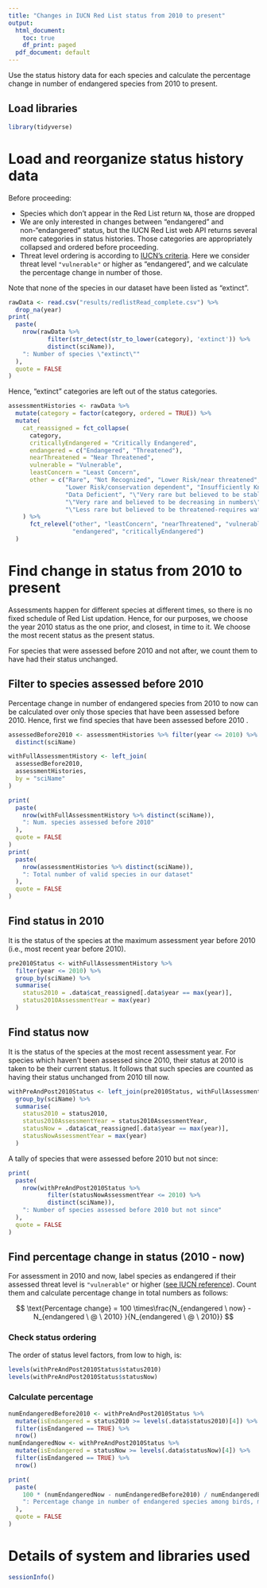 ```yaml
---
title: "Changes in IUCN Red List status from 2010 to present"
output:
  html_document:
    toc: true
    df_print: paged
  pdf_document: default
---
```


Use the status history data for each species and calculate the percentage change in number of endangered species from 2010 to present.

## Load libraries

```r
library(tidyverse)
```

# Load and reorganize status history data 

Before proceeding: 

* Species which don't appear in the Red List return `NA`, those are dropped 
* We are only interested in changes between "endangered" and non-"endangered" status, but the IUCN Red List web API returns several more categories in status histories. Those categories are appropriately collapsed and ordered before proceeding.
* Threat level ordering is according to [IUCN's criteria](https://www.iucnredlist.org/about/faqs#What%20are%20the%20Red%20List%20Categories%20and%20Criteria). Here we consider threat level `"vulnerable"` or higher as "endangered", and we calculate the percentage change in number of those.

Note that none of the species in our dataset have been listed as "extinct".

```r
rawData <- read.csv("results/redlistRead_complete.csv") %>% 
  drop_na(year)
print(
  paste(
    nrow(rawData %>% 
           filter(str_detect(str_to_lower(category), 'extinct')) %>% 
           distinct(sciName)),
    ": Number of species \"extinct\""
  ),
  quote = FALSE
)
```

Hence, "extinct" categories are left out of the status categories.

```r
assessmentHistories <- rawData %>% 
  mutate(category = factor(category, ordered = TRUE)) %>% 
  mutate(
    cat_reassigned = fct_collapse(
      category,
      criticallyEndangered = "Critically Endangered",
      endangered = c("Endangered", "Threatened"),
      nearThreatened = "Near Threatened",
      vulnerable = "Vulnerable",
      leastConcern = "Least Concern",
      other = c("Rare", "Not Recognized", "Lower Risk/near threatened", "Lower Risk/least concern",
                "Lower Risk/conservation dependent", "Insufficiently Known", "Indeterminate",
                "Data Deficient", "\"Very rare but believed to be stable or increasing\"",
                "\"Very rare and believed to be decreasing in numbers\"",
                "\"Less rare but believed to be threatened-requires watching\"")
    ) %>% 
      fct_relevel("other", "leastConcern", "nearThreatened", "vulnerable",
                  "endangered", "criticallyEndangered")
  )
```
# Find change in status from 2010 to present

Assessments happen for different species at different times, so there is no fixed schedule of Red List updation. Hence, for our purposes, we choose the year 2010 status as the one prior, and closest, in time to it. We choose the most recent status as the present status.

For species that were assessed before 2010 and not after, we count them to have had their status unchanged.

## Filter to species assessed before 2010

Percentage change in number of endangered species from 2010 to now can be calculated over only those species that have been assessed before 2010. Hence, first we find species that have been assessed before 2010
.
```r
assessedBefore2010 <- assessmentHistories %>% filter(year <= 2010) %>% 
  distinct(sciName)

withFullAssessmentHistory <- left_join(
  assessedBefore2010,
  assessmentHistories,
  by = "sciName"
)

print(
  paste(
    nrow(withFullAssessmentHistory %>% distinct(sciName)),
    ": Num. species assessed before 2010"
  ),
  quote = FALSE
)
print(
  paste(
    nrow(assessmentHistories %>% distinct(sciName)),
    ": Total number of valid species in our dataset"
  ),
  quote = FALSE
)
```


## Find status in 2010

It is the status of the species at the maximum assessment year before 2010 (i.e., most recent year before 2010).

```r
pre2010Status <- withFullAssessmentHistory %>% 
  filter(year <= 2010) %>% 
  group_by(sciName) %>% 
  summarise(
    status2010 = .data$cat_reassigned[.data$year == max(year)],
    status2010AssessmentYear = max(year)
  )
```

## Find status now

It is the status of the species at the most recent assessment year. For species which haven't been assessed since 2010, their status at 2010 is taken to be their current status. It follows that such species are counted as having their status unchanged from 2010 till now.

```r
withPreAndPost2010Status <- left_join(pre2010Status, withFullAssessmentHistory, by = "sciName") %>% 
  group_by(sciName) %>% 
  summarise(
    status2010 = status2010,
    status2010AssessmentYear = status2010AssessmentYear,
    statusNow = .data$cat_reassigned[.data$year == max(year)],
    statusNowAssessmentYear = max(year)
  )
```

A tally of species that were assessed before 2010 but not since:

```r
print(
  paste(
    nrow(withPreAndPost2010Status %>% 
           filter(statusNowAssessmentYear <= 2010) %>%
           distinct(sciName)),
    ": Number of species assessed before 2010 but not since"
  ),
  quote = FALSE
)
```

## Find percentage change in status (2010 - now)

For assessment in 2010 and now, label species as endangered if their assessed threat level is `"vulnerable"` or higher ([see IUCN reference](https://www.iucnredlist.org/about/faqs#What%20are%20the%20Red%20List%20Categories%20and%20Criteria)). Count them and calculate percentage change in total numbers as follows:

$$
\text{Percentage change} = 100 \times\frac{N_{endangered \ now}  - N_{endangered \ @ \ 2010} }{N_{endangered \ @ \ 2010}} 
$$ 

### Check status ordering
The order of status level factors, from low to high, is:

```r
levels(withPreAndPost2010Status$status2010)
levels(withPreAndPost2010Status$statusNow)
```

### Calculate percentage

```r
numEndangeredBefore2010 <- withPreAndPost2010Status %>% 
  mutate(isEndangered = status2010 >= levels(.data$status2010)[4]) %>% 
  filter(isEndangered == TRUE) %>% 
  nrow()
numEndangeredNow <- withPreAndPost2010Status %>% 
  mutate(isEndangered = statusNow >= levels(.data$statusNow)[4]) %>% 
  filter(isEndangered == TRUE) %>% 
  nrow()

print(
  paste(
    100 * (numEndangeredNow - numEndangeredBefore2010) / numEndangeredBefore2010,
    ": Percentage change in number of endangered species among birds, mammals, reptiles, fish, amphibians"
  ),
  quote = FALSE
)
```

# Details of system and libraries used

```r
sessionInfo()
```
